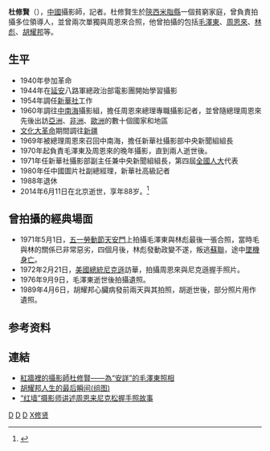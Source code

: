 '''杜修賢'''（{{bd|1926年||2014年|6月11日|catIdx=Du,杜}}），[[中國|中國]]攝影師，記者。杜修賢生於[[陝西|陝西]][[米脂縣|米脂縣]]一個貧窮家庭，曾負責拍攝多位領導人，並曾兩次單獨與周恩來合照，他曾拍攝的包括[[毛澤東|毛澤東]]、[[周恩來|周恩來]]、[[林彪|林彪]]、[[胡耀邦|胡耀邦]]等。

==生平==
*1940年參加革命
*1944年在[[延安|延安]]八路軍總政治部電影團開始學習攝影
*1954年調任[[新華社|新華社]]工作
*1960年調往[[中南海|中南海]]攝影組，擔任周恩來總理專職攝影記者，並曾隨總理周恩來先後出訪[[亞洲|亞洲]]、[[非洲|非洲]]、[[歐洲|歐洲]]的數十個國家和地區
*[[文化大革命|文化大革命]]期間調往[[新疆|新疆]]
*1969年被總理周恩來召回中南海，擔任新華社攝影部中央新聞組組長
*1970年起負責毛澤東及周恩來的晚年攝影，直到兩人逝世後。
*1971年任新華社攝影部副主任兼中央新聞組組長，第四屆[[全國人大|全國人大]]代表
*1980年任中國圖片社副總經理，新華社高級記者
*1988年退休
*2014年6月11日在北京逝世，享年88岁。<ref>{{cite news|url=http://bjrb.bjd.com.cn/html/2014-06/17/content_188575.htm|title=杜修贤：带着“历史瞬间”融入历史|publisher=[[北京日报|北京日报]]|date=2014-06-17|accessdate=2016-02-18|deadurl=yes|archiveurl=https://web.archive.org/web/20160406104813/http://bjrb.bjd.com.cn/html/2014-06/17/content_188575.htm|archivedate=2016-04-06}}</ref>

==曾拍攝的經典場面==
*1971年5月1日，[[五一勞動節|五一勞動節]][[天安門|天安門]]上拍攝毛澤東與林彪最後一張合照，當時毛與林的關係已非常惡劣，四個月後，林彪發動政變不遂，叛逃[[蘇聯|蘇聯]]，途中[[九一三事件|墜機身亡]]。
*1972年2月21日，[[美國總統|美國總統]][[尼克遜|尼克遜]]訪華，拍攝周恩來與尼克遜握手照片。
*1976年9月9日，毛澤東逝世後拍攝遺照。
*1989年4月6日，胡耀邦心臟病發前兩天與其拍照，胡逝世後，部分照片用作遺照。

==参考资料==
{{reflist}}

==連結==
*[http://www.people.com.cn/BIG5/wenhua/1086/2035899.html 紅牆裡的攝影師杜修賢——為“安詳”的毛澤東照相] {{Wayback|url=http://www.people.com.cn/BIG5/wenhua/1086/2035899.html |date=20190609140122 }}
*[https://web.archive.org/web/20121014033127/http://www.sznews.com/culture/content/2010-03/25/content_4486766.htm 胡耀邦人生的最后瞬间(组图)]
*[https://web.archive.org/web/20090106133552/http://www.zhxyh.org/JPYY/SHGC/200701/159.html “红墙”摄影师讲述周恩来尼克松握手照故事]

[[Category:米脂人|D]]
[[Category:中国摄影师|D]]
[[Category:中国记者|D]]
[[Category:杜姓|X修贤]]